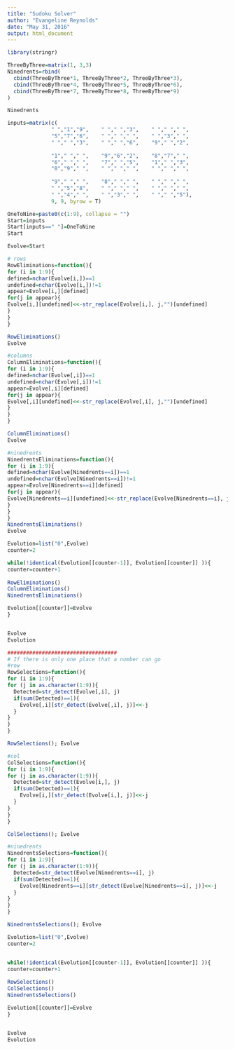 ```yaml
---
title: "Sudoku Solver"
author: "Evangeline Reynolds"
date: "May 31, 2016"
output: html_document
---
```



```r
library(stringr)

ThreeByThree=matrix(1, 3,3)
Ninedrents=rbind(
  cbind(ThreeByThree*1, ThreeByThree*2, ThreeByThree*3),
  cbind(ThreeByThree*4, ThreeByThree*5, ThreeByThree*6),
  cbind(ThreeByThree*7, ThreeByThree*8, ThreeByThree*9)
)

Ninedrents

inputs=matrix(c(
              " ","1","9",    " "," ","3",    " "," "," ",
              "5","7","6",    " "," "," ",    " ","3"," ",
              " "," ","3",    " "," ","6",    "9"," ","2",
              
              "1"," "," ",    "9","6","2",    "8","7"," ",
              "6"," "," ",    "7"," ","5",    "1"," ","3",
              "8","9"," ",    " "," "," ",    " "," "," ",
              
              "9"," "," ",    "8"," "," ",    " "," "," ",
              " ","5","8",    " "," "," ",    " "," "," ",
              " ","4"," ",    " ","3"," ",    " "," ","5"),
              9, 9, byrow = T)

OneToNine=paste0(c(1:9), collapse = "")
Start=inputs
Start[inputs==" "]=OneToNine
Start
```
```r
Evolve=Start

# rows
RowEliminations=function(){
for (i in 1:9){
defined=nchar(Evolve[i,])==1
undefined=nchar(Evolve[i,])!=1
appear=Evolve[i,][defined]
for(j in appear){
Evolve[i,][undefined]<<-str_replace(Evolve[i,], j,"")[undefined]
}
}
}

RowEliminations()
Evolve
```
```r
#columns
ColumnEliminations=function(){
for (i in 1:9){
defined=nchar(Evolve[,i])==1
undefined=nchar(Evolve[,i])!=1
appear=Evolve[,i][defined]
for(j in appear){
Evolve[,i][undefined]<<-str_replace(Evolve[,i], j,"")[undefined]
}
}
}

ColumnEliminations()
Evolve

#ninedrents
NinedrentsEliminations=function(){
for (i in 1:9){
defined=nchar(Evolve[Ninedrents==i])==1
undefined=nchar(Evolve[Ninedrents==i])!=1
appear=Evolve[Ninedrents==i][defined]
for(j in appear){
Evolve[Ninedrents==i][undefined]<<-str_replace(Evolve[Ninedrents==i], j,"")[undefined]
}
}
}
NinedrentsEliminations()
Evolve

```

```r
Evolution=list("0",Evolve)
counter=2

while(!identical(Evolution[[counter-1]], Evolution[[counter]] )){
counter=counter+1
  
RowEliminations()
ColumnEliminations()
NinedrentsEliminations()

Evolution[[counter]]=Evolve
}


Evolve
Evolution
```
```r
###################################
# If there is only one place that a number can go 
#row
RowSelections=function(){
for (i in 1:9){
for (j in as.character(1:9)){
  Detected=str_detect(Evolve[,i], j)
  if(sum(Detected)==1){
    Evolve[,i][str_detect(Evolve[,i], j)]<<-j
  }
}
}
}

RowSelections(); Evolve

#col
ColSelections=function(){
for (i in 1:9){
for (j in as.character(1:9)){
  Detected=str_detect(Evolve[i,], j)
  if(sum(Detected)==1){
    Evolve[i,][str_detect(Evolve[i,], j)]<<-j
  }
}
}
}

ColSelections(); Evolve

#ninedrents
NinedrentsSelections=function(){
for (i in 1:9){
for (j in as.character(1:9)){
  Detected=str_detect(Evolve[Ninedrents==i], j)
  if(sum(Detected)==1){
    Evolve[Ninedrents==i][str_detect(Evolve[Ninedrents==i], j)]<<-j
  }
}
}
}

NinedrentsSelections(); Evolve

```

```r
Evolution=list("0",Evolve)
counter=2


while(!identical(Evolution[[counter-1]], Evolution[[counter]] )){
counter=counter+1
  
RowSelections()
ColSelections()
NinedrentsSelections()

Evolution[[counter]]=Evolve
}


Evolve
Evolution
```
